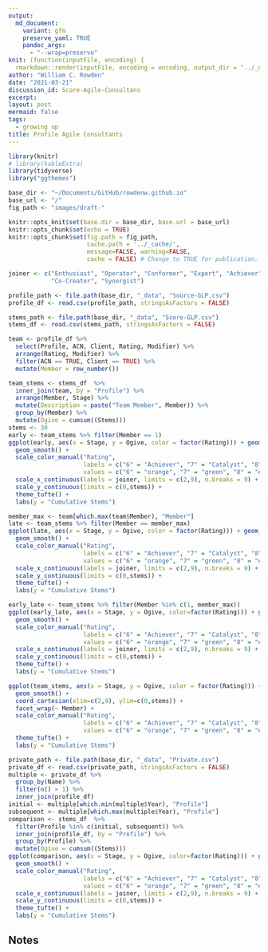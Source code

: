 ```yaml
---
output:
  md_document:
    variant: gfm
    preserve_yaml: TRUE
    pandoc_args:
      - "--wrap=preserve"
knit: (function(inputFile, encoding) {
  rmarkdown::render(inputFile, encoding = encoding, output_dir = "../_drafts") })
author: "William C. Rowden"
date: "2021-03-21"
discussion_id: Score-Agile-Consultans
excerpt: 
layout: post
mermaid: false
tags:
  - growing up
title: Profile Agile Consultants
---
```


```r
library(knitr)
# library(kableExtra)
library(tidyverse)
library("ggthemes")

base_dir <- "~/Documents/GitHub/rowdenw.github.io"
base_url <- "/"
fig_path <- "images/draft-"

knitr::opts_knit$set(base.dir = base_dir, base.url = base_url)
knitr::opts_chunk$set(echo = TRUE)
knitr::opts_chunk$set(fig.path = fig_path,
                      cache.path = '../_cache/',
                      message=FALSE, warning=FALSE,
                      cache = FALSE) # Change to TRUE for publication.
```

```r
joiner <- c("Enthusiast", "Operator", "Conformer", "Expert", "Achiever", "Catalyst",
            "Co-Creator", "Synergist")

profile_path <- file.path(base_dir, "_data", "Source-GLP.csv")
profile_df <- read.csv(profile_path, stringsAsFactors = FALSE)

stems_path <- file.path(base_dir, "_data", "Score-GLP.csv")
stems_df <- read.csv(stems_path, stringsAsFactors = FALSE)

team <- profile_df %>%
  select(Profile, ACN, Client, Rating, Modifier) %>%
  arrange(Rating, Modifier) %>%
  filter(ACN == TRUE, Client == TRUE) %>%
  mutate(Member = row_number())

team_stems <- stems_df  %>%
  inner_join(team, by = "Profile") %>%
  arrange(Member, Stage) %>%
  mutate(Description = paste("Team Member", Member)) %>%
  group_by(Member) %>%
  mutate(Ogive = cumsum((Stems)))
stems <- 30
early <- team_stems %>% filter(Member == 1)
ggplot(early, aes(x = Stage, y = Ogive, color = factor(Rating))) + geom_point() +
  geom_smooth() +
  scale_color_manual("Rating",
                     labels = c("6" = "Achiever", "7" = "Catalyst", "8" = "Co-Creator"),
                     values = c("6" = "orange", "7" = "green", "8" = "#008080")) +
  scale_x_continuous(labels = joiner, limits = c(2,9), n.breaks = 9) +
  scale_y_continuous(limits = c(0,stems)) +
  theme_tufte() +
  labs(y = "Cumulative Stems")
```

```r
member_max <- team[which.max(team$Member), "Member"]
late <- team_stems %>% filter(Member == member_max)
ggplot(late, aes(x = Stage, y = Ogive, color = factor(Rating))) + geom_point() +
  geom_smooth() +
  scale_color_manual("Rating",
                     labels = c("6" = "Achiever", "7" = "Catalyst", "8" = "Co-Creator"),
                     values = c("6" = "orange", "7" = "green", "8" = "#008080")) +
  scale_x_continuous(labels = joiner, limits = c(2,9), n.breaks = 9) +
  scale_y_continuous(limits = c(0,stems)) +
  theme_tufte() +
  labs(y = "Cumulative Stems")
```

```r
early_late <- team_stems %>% filter(Member %in% c(1, member_max))
ggplot(early_late, aes(x = Stage, y = Ogive, color=factor(Rating))) + geom_point() +
  geom_smooth() +
  scale_color_manual("Rating",
                     labels = c("6" = "Achiever", "7" = "Catalyst", "8" = "Co-Creator"),
                     values = c("6" = "orange", "7" = "green", "8" = "#008080")) +
  scale_x_continuous(labels = joiner, limits = c(2,9), n.breaks = 9) +
  scale_y_continuous(limits = c(0,stems)) +
  theme_tufte() +
  labs(y = "Cumulative Stems")
```

```r
ggplot(team_stems, aes(x = Stage, y = Ogive, color = factor(Rating))) + geom_point() +
  geom_smooth() +
  coord_cartesian(xlim=c(2,9), ylim=c(0,stems)) +
  facet_wrap(~ Member) +
  scale_color_manual("Rating",
                     labels = c("6" = "Achiever", "7" = "Catalyst", "8" = "Co-Creator"),
                     values = c("6" = "orange", "7" = "green", "8" = "#008080")) +
  theme_tufte() +
  labs(y = "Cumulative Stems")
```

```r
private_path <- file.path(base_dir, "_data", "Private.csv")
private_df <- read.csv(private_path, stringsAsFactors = FALSE)
multiple <- private_df %>%
  group_by(Name) %>%
  filter(n() > 1) %>%
  inner_join(profile_df)
initial <- multiple[which.min(multiple$Year), "Profile"]
subsequent <- multiple[which.max(multiple$Year), "Profile"]
comparison <- stems_df  %>%
  filter(Profile %in% c(initial, subsequent)) %>%
  inner_join(profile_df, by = "Profile") %>%
  group_by(Profile) %>%
  mutate(Ogive = cumsum((Stems)))
ggplot(comparison, aes(x = Stage, y = Ogive, color=factor(Rating))) + geom_point() +
  geom_smooth() +
  scale_color_manual("Rating",
                     labels = c("6" = "Achiever", "7" = "Catalyst", "8" = "Co-Creator"),
                     values = c("6" = "orange", "7" = "green", "8" = "#008080")) +
  scale_x_continuous(labels = joiner, limits = c(2,9), n.breaks = 9) +
  scale_y_continuous(limits = c(0,stems)) +
  theme_tufte() +
  labs(y = "Cumulative Stems")
```

## Notes

